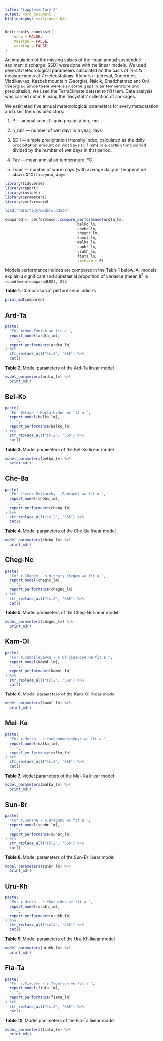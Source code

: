 ```yaml
---
title: "Supplementary 2"
output: word_document
bibliography: references.bib
---
```


```r
knitr::opts_chunk$set(
	echo = FALSE,
	message = FALSE,
	warning = FALSE
)
```

An imputation of the missing values of the mean annual suspended sediment discharge (SSD) were done with the linear models. We used several meteorological parameters calculated on the basis of *in-situ* measurements at 7 meteostations: Kluhorskij pereval, Gudermes, Vladikavkaz, Kazbek mountain (Georgia), Nalcik, Shadzhatmaz and Oni (Georgia). Since there were also some gaps in air temperature and precipitation, we used the TerraClimate dataset to fill them. Data analysis was carried out in R using the 'easystats' collection of packages.

We estimated five annual meteorological parameters for every meteostation and used them as predictors:

1.  P --- annual sum of liquid precipitation, mm

2.  n_rain --- number of wet days in a year, days

3.  SDII --- simple precipitation intensity index, calculated as the daily precipitation amount on wet days (≥ 1 mm) in a certain time period divided by the number of wet days in that period.

4.  Tav --- mean annual air temperature, °C

5.  Tsum --- number of warm days (with average daily air temperature above 5°C) in a year, days

```r
library(tidyverse)
library(report)
library(insight)
library(parameters)
library(performance)

load("data/tidy/models.Rdata")
```

```r

compared <- performance::compare_performance(ardta_lm,
                                 belko_lm,
                                 cheba_lm,
                                 chegnc_lm,
                                 kamol_lm,
                                 malka_lm,
                                 sunbr_lm,
                                 urukh_lm,
                                 fiata_lm,
                                 verbose = F)

```

Models performance indices are compared in the Table 1 below. All models explain a significant and substantial proportion of variance (mean R^2^ is `r round(mean(compared$R2), 2)`).

**Table 1.** Comparison of performance indicies

```r

print_md(compared)

```

##  Ard-Ta

```r

paste(
  "For Ardon-Tamisk we fit a ",
  report_model(ardta_lm),
  ". ",
  report_performance(ardta_lm)
) %>% 
  str_replace_all("ssl2", "SSD") %>% 
  cat()

```

**Table 2.** Model parameters of the Ard-Ta linear model

```r

model_parameters(ardta_lm) %>% 
  print_md()

```

## Bel-Ko

```r

paste(
  "For Belaya - Korsa-Urdon we fit a ",
  report_model(belko_lm),
  ". ",
  report_performance(belko_lm)
) %>% 
  str_replace_all("ssl2", "SSD") %>% 
  cat()

```

**Table 3.** Model parameters of the Bel-Ko linear model

```r

model_parameters(belko_lm) %>% 
  print_md()

```

## Che-Ba

```r

paste(
  "For Cherek-Balkarsky - Babugent we fit a ",
  report_model(cheba_lm),
  ". ",
  report_performance(cheba_lm)
) %>% 
  str_replace_all("ssl2", "SSD") %>% 
  cat()

```

**Table 4.** Model parameters of the Che-Ba linear model

```r

model_parameters(cheba_lm) %>% 
  print_md()

```

## Cheg-Nc

```r

paste(
  "For r.Chegem - s.Nizhniy Chegem we fit a ",
  report_model(chegnc_lm),
  ". ",
  report_performance(chegnc_lm)
) %>% 
  str_replace_all("ssl2", "SSD") %>% 
  cat()

```

**Table 5.** Model parameters of the Cheg-Nc linear model

```r

model_parameters(chegnc_lm) %>% 
  print_md()

```

## Kam-Ol

```r

paste(
  "For r.Kambileyevka - s.Olʹginskoye we fit a ",
  report_model(kamol_lm),
  ". ",
  report_performance(kamol_lm)
) %>% 
  str_replace_all("ssl2", "SSD") %>% 
  cat()

```

**Table 6.** Model parameters of the Kam-Ol linear model

```r

model_parameters(kamol_lm) %>% 
  print_md()

```

## Mal-Ka

```r

paste(
  "For r.Malka - s.Kamennomostskoye we fit a ",
  report_model(malka_lm),
  ". ",
  report_performance(malka_lm)
) %>% 
  str_replace_all("ssl2", "SSD") %>% 
  cat()

```

**Table 7.** Model parameters of the Mal-Ka linear model

```r

model_parameters(malka_lm) %>% 
  print_md()

```

## Sun-Br

```r

paste(
  "For r.Sunzha - s.Braguny we fit a ",
  report_model(sunbr_lm),
  ". ",
  report_performance(sunbr_lm)
) %>% 
  str_replace_all("ssl2", "SSD") %>% 
  cat()

```

**Table 8.** Model parameters of the Sun-Br linear model

```r

model_parameters(sunbr_lm) %>% 
  print_md()

```

## Uru-Kh

```r

paste(
  "For r.Urukh - s.Khaznidon we fit a ",
  report_model(urukh_lm),
  ". ",
  report_performance(urukh_lm)
) %>% 
  str_replace_all("ssl2", "SSD") %>% 
  cat()

```

**Table 9.** Model parameters of the Uru-Kh linear model

```r

model_parameters(urukh_lm) %>% 
  print_md()

```

## Fia-Ta

```r

paste(
  "For r.Fiagdon - s.Tagardon we fit a ",
  report_model(fiata_lm),
  ". ",
  report_performance(fiata_lm)
) %>% 
  str_replace_all("ssl2", "SSD") %>% 
  cat()

```

**Table 10.** Model parameters of the Fia-Ta linear model

```r

model_parameters(fiata_lm) %>% 
  print_md()

```

